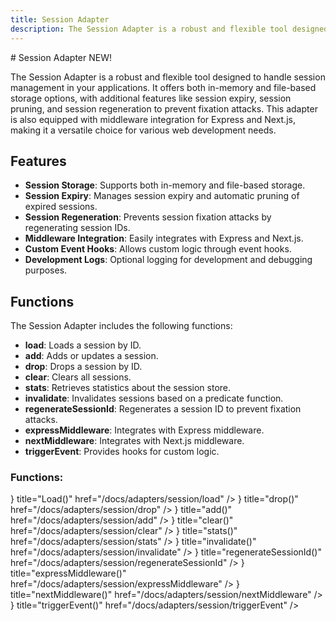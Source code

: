 ```yaml
---
title: Session Adapter
description: The Session Adapter is a robust and flexible tool designed to handle session management in your applications
---
```



<div className="flex flex-row justify-between content-center items-center">
  # Session Adapter
  <span className="badge badge-success font-bold h-8 dark:text-white text-xl">
  NEW!
  </span>
</div>

The Session Adapter is a robust and flexible tool designed to handle session management
in your applications. It offers both in-memory and file-based storage options, with
additional features like session expiry, session pruning, and session regeneration
to prevent fixation attacks. This adapter is also equipped with middleware integration
for Express and Next.js, making it a versatile choice for various web development
needs.

## Features

- **Session Storage**: Supports both in-memory and file-based storage.
- **Session Expiry**: Manages session expiry and automatic pruning of expired sessions.
- **Session Regeneration**: Prevents session fixation attacks by regenerating session IDs.
- **Middleware Integration**: Easily integrates with Express and Next.js.
- **Custom Event Hooks**: Allows custom logic through event hooks.
- **Development Logs**: Optional logging for development and debugging purposes.

## Functions

The Session Adapter includes the following functions:

- **load**: Loads a session by ID.
- **add**: Adds or updates a session.
- **drop**: Drops a session by ID.
- **clear**: Clears all sessions.
- **stats**: Retrieves statistics about the session store.
- **invalidate**: Invalidates sessions based on a predicate function.
- **regenerateSessionId**: Regenerates a session ID to prevent fixation attacks.
- **expressMiddleware**: Integrates with Express middleware.
- **nextMiddleware**: Integrates with Next.js middleware.
- **triggerEvent**: Provides hooks for custom logic.

### Functions:

<Cards>
  <Card
    icon={<ArrowRightIcon />}
    title="Load()"
    href="/docs/adapters/session/load"
  />
  <Card
    icon={<ArrowRightIcon />}
    title="drop()"
    href="/docs/adapters/session/drop"
  />
  <Card
    icon={<ArrowRightIcon />}
    title="add()"
    href="/docs/adapters/session/add"
  />
  <Card
    icon={<ArrowRightIcon />}
    title="clear()"
    href="/docs/adapters/session/clear"
  />
  <Card
    icon={<ArrowRightIcon />}
    title="stats()"
    href="/docs/adapters/session/stats"
  />
  <Card
    icon={<ArrowRightIcon />}
    title="invalidate()"
    href="/docs/adapters/session/invalidate"
  />
  <Card
    icon={<ArrowRightIcon />}
    title="regenerateSessionId()"
    href="/docs/adapters/session/regenerateSessionId"
  />
  <Card
    icon={<ArrowRightIcon />}
    title="expressMiddleware()"
    href="/docs/adapters/session/expressMiddleware"
  />
  <Card
    icon={<ArrowRightIcon />}
    title="nextMiddleware()"
    href="/docs/adapters/session/nextMiddleware"
  />
  <Card
    icon={<ArrowRightIcon />}
    title="triggerEvent()"
    href="/docs/adapters/session/triggerEvent"
  />
</Cards>
